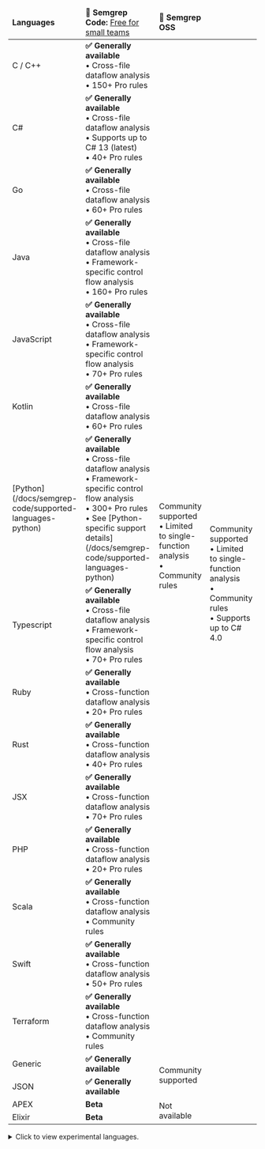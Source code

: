 <div id="language-support-table">

<table>
    <thead><tr>
        <td><strong>Languages</strong></td>
        <td><strong>🚀 Semgrep Code:</strong> <a href="https://semgrep.dev/pricing">Free for small teams</a></td>
        <td><strong>🌱 Semgrep OSS  </strong></td>
    </tr></thead>
    <tbody>
    <tr>
      <td>C / C++</td>
      <td><strong>✅ Generally available</strong><br />
         • Cross-file dataflow analysis<br />
         • 150+ Pro rules </td>
      <td rowspan='15'> Community supported <br />
         • Limited to single-function analysis<br />
         • Community rules </td>
    </tr>
    <tr>
      <td>C#</td>
      <td><strong>✅ Generally available </strong><br />
         • Cross-file dataflow analysis<br />
         • Supports up to C# 13 (latest)<br />
         • 40+ Pro rules </td>
      <td rowspan='15'> Community supported <br />
         • Limited to single-function analysis<br />
         • Community rules <br />
         • Supports up to C# 4.0</td>
    </tr>
    <tr>
      <td>Go</td>
      <td><strong>✅ Generally available</strong><br />
         • Cross-file dataflow analysis<br />
         • 60+ Pro rules </td>
    </tr>
    <tr>
      <td>Java</td>
      <td><strong>✅ Generally available</strong><br />
         • Cross-file dataflow analysis<br />
         • Framework-specific control flow analysis<br />
         • 160+ Pro rules </td>
    </tr>
    <tr>
      <td>JavaScript</td>
      <td><strong>✅ Generally available</strong><br />
         • Cross-file dataflow analysis<br />
         • Framework-specific control flow analysis<br />
         • 70+ Pro rules</td>
    </tr>
    <tr>
      <td>Kotlin</td>
      <td><strong>✅ Generally available </strong><br />
         • Cross-file dataflow analysis<br />
         • 60+ Pro rules</td>
    </tr>
    <tr>
      <td>[Python](/docs/semgrep-code/supported-languages-python)</td>
      <td><strong>✅ Generally available</strong><br />
         • Cross-file dataflow analysis<br />
         • Framework-specific control flow analysis<br />
         • 300+ Pro rules<br />
         • See [Python-specific support details](/docs/semgrep-code/supported-languages-python)</td>
    </tr>
    <tr>
      <td>Typescript</td>
      <td><strong>✅ Generally available </strong><br />
         • Cross-file dataflow analysis<br />
         • Framework-specific control flow analysis<br />
         • 70+ Pro rules</td>
    </tr>
    <tr>
      <td>Ruby</td>
      <td><strong>✅ Generally available </strong><br />
         • Cross-function dataflow analysis<br />
         • 20+ Pro rules</td>
    </tr>
     <tr>
      <td>Rust</td>
      <td><strong>✅ Generally available </strong><br />
         • Cross-function dataflow analysis<br />
         • 40+ Pro rules</td>
    </tr>
    <tr>
      <td>JSX</td>
      <td><strong>✅ Generally available </strong><br />
         • Cross-function dataflow analysis<br />
         • 70+ Pro rules</td>
    </tr>
    <tr>
      <td>PHP</td>
      <td><strong>✅ Generally available </strong><br />
         • Cross-function dataflow analysis<br />
         • 20+ Pro rules</td>
    </tr>
     <tr>
      <td>Scala</td>
      <td><strong>✅ Generally available </strong><br />
         • Cross-function dataflow analysis<br />
         • Community rules</td>
    </tr>
    <tr>
      <td>Swift</td>
      <td><strong>✅ Generally available </strong><br />
         • Cross-function dataflow analysis<br />
         • 50+ Pro rules</td>
    </tr>
    <tr>
      <td>Terraform</td>
      <td><strong>✅ Generally available</strong><br />
         • Cross-function dataflow analysis<br />
         • Community rules</td>
    </tr>
    <tr>
      <td>Generic</td>
      <td><strong>✅ Generally available </strong></td>
      <td rowspan='2'>Community supported</td>
    </tr>
    <tr>
      <td>JSON</td>
      <td><strong>✅ Generally available </strong></td>
    </tr>
    <tr>
      <td>APEX</td>
      <td><strong>Beta</strong></td>
      <td rowspan='2'>Not available</td>
    </tr>
    <tr>
      <td>Elixir</td>
      <td><strong>Beta</strong></td>
    </tr>
   </tbody>
</table>


<details>
 <summary>Click to view experimental languages.</summary>
- Bash
- Cairo
- Circom
- Clojure
- Dart
- Dockerfile
- Hack
- HTML
- Jsonnet
- Julia
- Lisp
- Lua
- Move on Aptos
- Move on Sui
- OCaml
- R
- Scheme
- Solidity
- YAML
- XML
</details>

</div>

<!--  For readability, please keep each column in alphabetical order. -->
